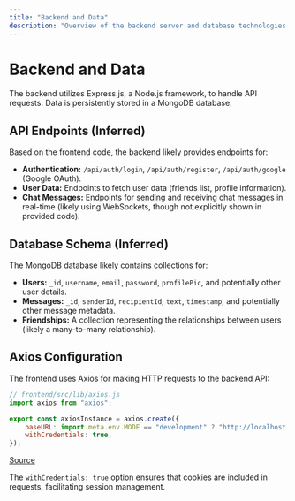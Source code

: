 ```yaml
---
title: "Backend and Data"
description: "Overview of the backend server and database technologies."
---
```

# Backend and Data

<TOC />

The backend utilizes Express.js, a Node.js framework, to handle API requests.  Data is persistently stored in a MongoDB database.

## API Endpoints (Inferred)

Based on the frontend code, the backend likely provides endpoints for:

*   **Authentication:** `/api/auth/login`, `/api/auth/register`, `/api/auth/google` (Google OAuth).
*   **User Data:** Endpoints to fetch user data (friends list, profile information).
*   **Chat Messages:** Endpoints for sending and receiving chat messages in real-time (likely using WebSockets, though not explicitly shown in provided code).


## Database Schema (Inferred)

The MongoDB database likely contains collections for:

*   **Users:**  `_id`, `username`, `email`, `password`, `profilePic`, and potentially other user details.
*   **Messages:** `_id`, `senderId`, `recipientId`, `text`, `timestamp`, and potentially other message metadata.
*   **Friendships:** A collection representing the relationships between users (likely a many-to-many relationship).



## Axios Configuration

The frontend uses Axios for making HTTP requests to the backend API:

```javascript
// frontend/src/lib/axios.js
import axios from "axios";

export const axiosInstance = axios.create({
    baseURL: import.meta.env.MODE == "development" ? "http://localhost:5001/api": "/api",
    withCredentials: true,
});
```

[Source](https://github.com/shinymack/Chat-App-MERN/blob/main/frontend/src/lib/axios.js)

The `withCredentials: true` option ensures that cookies are included in requests, facilitating session management.
